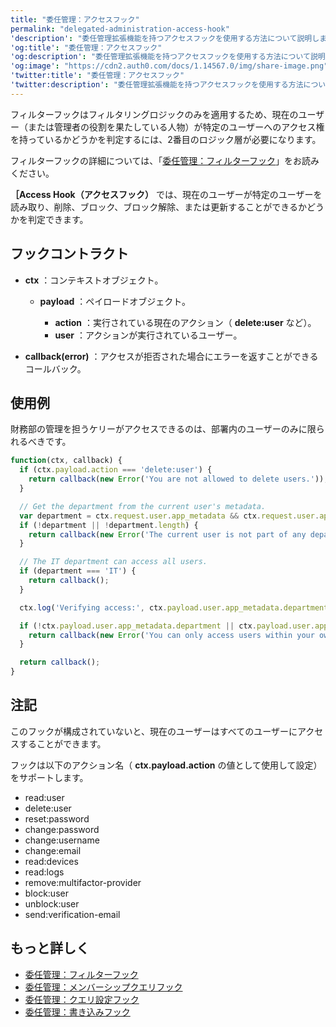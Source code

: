 ```yaml
---
title: "委任管理：アクセスフック"
permalink: "delegated-administration-access-hook"
'description': "委任管理拡張機能を持つアクセスフックを使用する方法について説明します。"
'og:title': "委任管理：アクセスフック"
'og:description': "委任管理拡張機能を持つアクセスフックを使用する方法について説明します。"
'og:image': "https://cdn2.auth0.com/docs/1.14567.0/img/share-image.png"
'twitter:title': "委任管理：アクセスフック"
'twitter:description': "委任管理拡張機能を持つアクセスフックを使用する方法について説明します。"
---
```


フィルターフックはフィルタリングロジックのみを適用するため、現在のユーザー（または管理者の役割を果たしている人物）が特定のユーザーへのアクセス権を持っているかどうかを判定するには、2番目のロジック層が必要になります。

フィルターフックの詳細については、「[委任管理：フィルターフック](/docs/ja-jp/customize/extensions/delegated-administration-extension/delegated-administration-hooks/delegated-administration-filter-hook)」をお読みください。

**［Access Hook（アクセスフック）** では、現在のユーザーが特定のユーザーを読み取り、削除、ブロック、ブロック解除、または更新することができるかどうかを判定できます。

## フックコントラクト

* **ctx** ：コンテキストオブジェクト。

  + **payload** ：ペイロードオブジェクト。

    - **action** ：実行されている現在のアクション（ **delete:user** など）。
    - **user** ：アクションが実行されているユーザー。
* **callback(error)** ：アクセスが拒否された場合にエラーを返すことができるコールバック。

## 使用例

財務部の管理を担うケリーがアクセスできるのは、部署内のユーザーのみに限られるべきです。

```javascript lines
function(ctx, callback) {
  if (ctx.payload.action === 'delete:user') {
    return callback(new Error('You are not allowed to delete users.'));
  }

  // Get the department from the current user's metadata.
  var department = ctx.request.user.app_metadata && ctx.request.user.app_metadata.department;
  if (!department || !department.length) {
    return callback(new Error('The current user is not part of any department.'));
  }

  // The IT department can access all users.
  if (department === 'IT') {
    return callback();
  }

  ctx.log('Verifying access:', ctx.payload.user.app_metadata.department, department);

  if (!ctx.payload.user.app_metadata.department || ctx.payload.user.app_metadata.department !== department) {
    return callback(new Error('You can only access users within your own department.'));
  }

  return callback();
}
```

## 注記

このフックが構成されていないと、現在のユーザーはすべてのユーザーにアクセスすることができます。

フックは以下のアクション名（ **ctx.payload.action** の値として使用して設定）をサポートします。

* read:user
* delete:user
* reset:password
* change:password
* change:username
* change:email
* read:devices
* read:logs
* remove:multifactor-provider
* block:user
* unblock:user
* send:verification-email

## もっと詳しく

* [委任管理：フィルターフック](/docs/ja-jp/customize/extensions/delegated-administration-extension/delegated-administration-hooks/delegated-administration-filter-hook)
* [委任管理：メンバーシップクエリフック](/docs/ja-jp/customize/extensions/delegated-administration-extension/delegated-administration-hooks/delegated-administration-memberships-query-hook)
* [委任管理：クエリ設定フック](/docs/ja-jp/customize/extensions/delegated-administration-extension/delegated-administration-hooks/delegated-administration-settings-query-hook)
* [委任管理：書き込みフック](/docs/ja-jp/customize/extensions/delegated-administration-extension/delegated-administration-hooks/delegated-administration-write-hook)